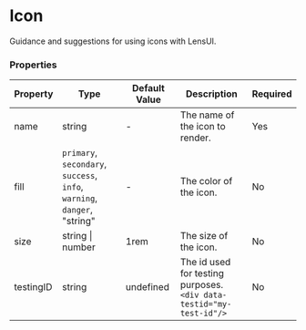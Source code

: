 

<Meta title="Components/Icon/Icon" component={Icon}/>

# Icon

Guidance and suggestions for using icons with LensUI.

<Canvas>
    <Icon name="BsAlarm" />
</Canvas>

### Properties

|Property|Type|Default Value|Description|Required|
|---|---|---|---|---|
|name|string|-|The name of the icon to render.|Yes|
|fill|`primary`, `secondary`, `success`, <br/>`info`, `warning`, `danger`, "string"|-|The color of the icon.|No|
|size|string \| number | 1rem |The size of the icon.|No|
|testingID| string | undefined | The id used for testing purposes.<br/>`<div data-testid="my-test-id"/>` |No|

